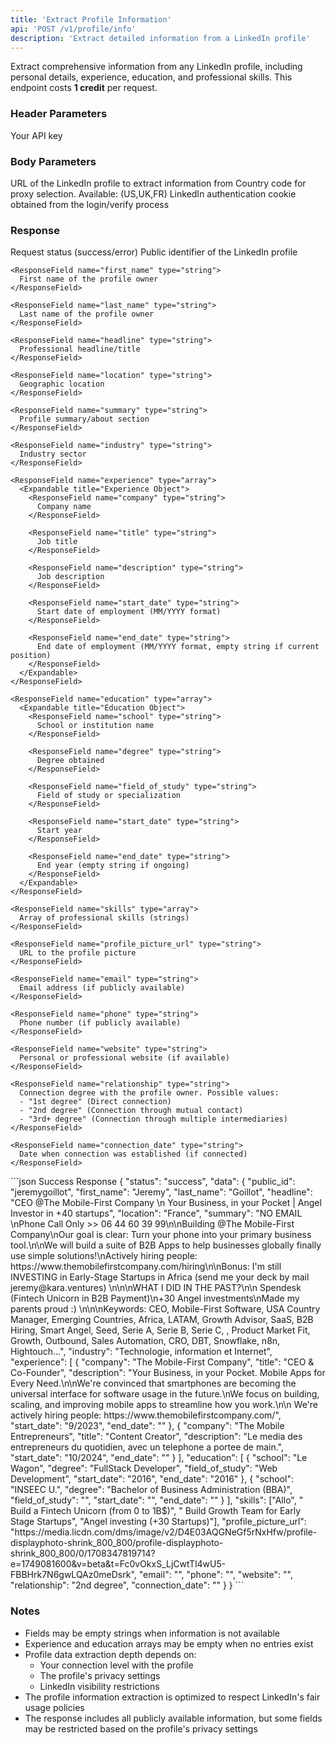 ```yaml
---
title: 'Extract Profile Information'
api: 'POST /v1/profile/info'
description: 'Extract detailed information from a LinkedIn profile'
---
```


Extract comprehensive information from any LinkedIn profile, including personal details, experience, education, and professional skills.
<Note>
  This endpoint costs **1 credit** per request.
</Note>

### Header Parameters

<ParamField header="x-api-key" type="string" required>
  Your API key
</ParamField>

### Body Parameters

<ParamField body="linkedin_url" type="string" required>
  URL of the LinkedIn profile to extract information from
</ParamField>

<ParamField body="country" type="string" default="FR">
  Country code for proxy selection. Available: (US,UK,FR)
</ParamField>

<ParamField body="login_token" type="string" required>
  LinkedIn authentication cookie obtained from the login/verify process
</ParamField>

### Response

<ResponseField name="status" type="string">
  Request status (success/error)
</ResponseField>

<ResponseField name="data" type="object">
  <Expandable title="Properties">
    <ResponseField name="public_id" type="string">
      Public identifier of the LinkedIn profile
    </ResponseField>
    
    <ResponseField name="first_name" type="string">
      First name of the profile owner
    </ResponseField>
    
    <ResponseField name="last_name" type="string">
      Last name of the profile owner
    </ResponseField>
    
    <ResponseField name="headline" type="string">
      Professional headline/title
    </ResponseField>
    
    <ResponseField name="location" type="string">
      Geographic location
    </ResponseField>
    
    <ResponseField name="summary" type="string">
      Profile summary/about section
    </ResponseField>
    
    <ResponseField name="industry" type="string">
      Industry sector
    </ResponseField>
    
    <ResponseField name="experience" type="array">
      <Expandable title="Experience Object">
        <ResponseField name="company" type="string">
          Company name
        </ResponseField>
        
        <ResponseField name="title" type="string">
          Job title
        </ResponseField>
        
        <ResponseField name="description" type="string">
          Job description
        </ResponseField>
        
        <ResponseField name="start_date" type="string">
          Start date of employment (MM/YYYY format)
        </ResponseField>
        
        <ResponseField name="end_date" type="string">
          End date of employment (MM/YYYY format, empty string if current position)
        </ResponseField>
      </Expandable>
    </ResponseField>
    
    <ResponseField name="education" type="array">
      <Expandable title="Education Object">
        <ResponseField name="school" type="string">
          School or institution name
        </ResponseField>
        
        <ResponseField name="degree" type="string">
          Degree obtained
        </ResponseField>
        
        <ResponseField name="field_of_study" type="string">
          Field of study or specialization
        </ResponseField>
        
        <ResponseField name="start_date" type="string">
          Start year
        </ResponseField>
        
        <ResponseField name="end_date" type="string">
          End year (empty string if ongoing)
        </ResponseField>
      </Expandable>
    </ResponseField>
    
    <ResponseField name="skills" type="array">
      Array of professional skills (strings)
    </ResponseField>
    
    <ResponseField name="profile_picture_url" type="string">
      URL to the profile picture
    </ResponseField>
    
    <ResponseField name="email" type="string">
      Email address (if publicly available)
    </ResponseField>
    
    <ResponseField name="phone" type="string">
      Phone number (if publicly available)
    </ResponseField>
    
    <ResponseField name="website" type="string">
      Personal or professional website (if available)
    </ResponseField>
    
    <ResponseField name="relationship" type="string">
      Connection degree with the profile owner. Possible values:
      - "1st degree" (Direct connection)
      - "2nd degree" (Connection through mutual contact)
      - "3rd+ degree" (Connection through multiple intermediaries)
    </ResponseField>
    
    <ResponseField name="connection_date" type="string">
      Date when connection was established (if connected)
    </ResponseField>
  </Expandable>
</ResponseField>

<ResponseExample>
```json Success Response
{
  "status": "success",
  "data": {
    "public_id": "jeremygoillot",
    "first_name": "Jeremy",
    "last_name": "Goillot",
    "headline": "CEO @The Mobile-First Company \n Your Business, in your Pocket |  Angel Investor in +40 startups",
    "location": "France",
    "summary": "NO EMAIL \nPhone Call Only >> 06 44 60 39 99\n\nBuilding @The Mobile-First Company\nOur goal is clear: Turn your phone into your primary business tool.\n\nWe will build a suite of B2B Apps to help businesses globally finally use simple solutions!\nActively hiring people: https://www.themobilefirstcompany.com/hiring\n\nBonus: I'm still INVESTING in Early-Stage Startups in Africa   (send me your deck by mail jeremy@kara.ventures) \n\n\nWHAT I DID IN THE PAST?\n\n Spendesk  (Fintech Unicorn in B2B Payment)\n+30 Angel investments\nMade my parents proud :) \n\n\nKeywords: CEO, Mobile-First Software, USA Country Manager, Emerging Countries, Africa, LATAM, Growth Advisor, SaaS, B2B Hiring, Smart Angel, Seed, Serie A, Serie B, Serie C, , Product Market Fit, Growth, Outbound, Sales Automation, CRO, DBT, Snowflake, n8n, Hightouch...",
    "industry": "Technologie, information et Internet",
    "experience": [
      {
        "company": "The Mobile-First Company",
        "title": "CEO & Co-Founder",
        "description": "Your Business, in your Pocket. Mobile Apps for Every Need.\n\nWe're convinced that smartphones are becoming the universal interface for software usage in the future.\nWe focus on building, scaling, and improving mobile apps to streamline how you work.\n\n We're actively hiring people: https://www.themobilefirstcompany.com/",
        "start_date": "9/2023",
        "end_date": ""
      },
      {
        "company": "The Mobile Entrepreneurs",
        "title": "Content Creator",
        "description": "Le media des entrepreneurs du quotidien, avec un telephone a portee de main.",
        "start_date": "10/2024",
        "end_date": ""
      }
    ],
    "education": [
      {
        "school": "Le Wagon",
        "degree": "FullStack Developer",
        "field_of_study": "Web Development",
        "start_date": "2016",
        "end_date": "2016"
      },
      {
        "school": "INSEEC U.",
        "degree": "Bachelor of Business Administration (BBA)",
        "field_of_study": "",
        "start_date": "",
        "end_date": ""
      }
    ],
    "skills": ["Allo", " Build a Fintech Unicorn (from 0 to 1B$)", " Build Growth Team for Early Stage Startups", "Angel investing (+30 Startups)"],
    "profile_picture_url": "https://media.licdn.com/dms/image/v2/D4E03AQGNeGf5rNxHfw/profile-displayphoto-shrink_800_800/profile-displayphoto-shrink_800_800/0/1708347819714?e=1749081600&v=beta&t=Fc0vOkxS_LjCwtTl4wU5-FBBHrk7N6gwLQAz0meDsrk",
    "email": "",
    "phone": "",
    "website": "",
    "relationship": "2nd degree",
    "connection_date": ""
  }
}
```
</ResponseExample>

### Notes
- Fields may be empty strings when information is not available
- Experience and education arrays may be empty when no entries exist
- Profile data extraction depth depends on:
  - Your connection level with the profile
  - The profile's privacy settings
  - LinkedIn visibility restrictions
- The profile information extraction is optimized to respect LinkedIn's fair usage policies
- The response includes all publicly available information, but some fields may be restricted based on the profile's privacy settings